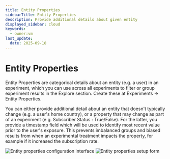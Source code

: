```yaml
---
title: Entity Properties
sidebarTitle: Entity Properties
description: Provide additional details about given entity
displayed_sidebar: cloud
keywords:
  - owner:vm
last_update:
  date: 2025-09-18
---
```


# Entity Properties

Entity Properties are categorical details about an entity (e.g. a user) in an experiment, which you can use across all experiments to filter or group experiment results in the Explore section. Create these at Experiments -> Entity Properties.

You can either provide additional detail about an entity that doesn't typically change (e.g. a user's home country), or a property that may change as part of an experiment (e.g. Subscriber Status : True/False). For the latter, you provide a timestamp field which will be used to identify most recent value prior to the user's exposure. This prevents imbalanced groups and biased results from when an experimental treatment impacts the property, for example if it increased the subscription rate.

<Frame>
  <img src="https://github.com/statsig-io/docs/assets/31516123/7fcac725-54b4-46be-bb68-52fcc308fe5f" alt="Entity properties configuration interface" />
</Frame>


<Frame>
  <img src="https://github.com/statsig-io/docs/assets/31516123/6c151cf4-d343-4750-8bfd-a6d48afd6e10" alt="Entity properties setup form" />
</Frame>

